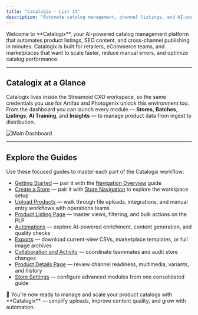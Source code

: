 ```yaml
---
title: "Catalogix - List it"
description: "Automate catalog management, channel listings, and AI-powered content at scale."
---
```


<Info>
Welcome to **Catalogix**, your AI-powered catalog management platform that automates product listings, SEO content, and cross-channel publishing in minutes.
</Info>

<Tip>
Catalogix is built for retailers, eCommerce teams, and marketplaces that want to scale faster, reduce manual errors, and optimize catalog performance.
</Tip>

---

## Catalogix at a Glance

Catalogix lives inside the Streamoid CXO workspace, so the same credentials you use for Artifax and Photogenix unlock this environment too. From the dashboard you can launch every module — **Stores**, **Batches**, **Listings**, **AI Training**, and **Insights** — to manage product data from ingest to distribution.

![Main Dashboard](https://assets.catalogix.ai/ac02727b493fba972f360c18a2a337ee)

---

## Explore the Guides

Use these focused guides to master each part of the Catalogix workflow:

- [Getting Started](./catalogix/getting-started-with-catalogix) — pair it with the [Navigation Overview](./catalogix/layout-overview) guide  
- [Create a Store](./catalogix/create-a-store) — pair it with [Store Navigation](./catalogix/inside-a-store) to explore the workspace setup  
- [Upload Products](./catalogix/upload-products) — walk through file uploads, integrations, and manual entry workflows with operations teams  
- [Product Listing Page](./catalogix/product-listing-page) — master views, filtering, and bulk actions on the PLP  
- [Automations](./catalogix/automations) — explore AI-powered enrichment, content generation, and quality checks  
- [Exports](./catalogix/exports) — download current-view CSVs, marketplace templates, or full image archives  
- [Collaboration and Activity](./catalogix/collaboration-and-activity) — coordinate teammates and audit store changes  
- [Product Details Page](./catalogix/product-details) — review channel readiness, multimedia, variants, and history  
- [Store Settings](./catalogix/store-settings) — configure advanced modules from one consolidated guide

<Info>
🎉 You’re now ready to manage and scale your product catalogs with **Catalogix** — simplify uploads, improve content quality, and grow with automation.
</Info>
